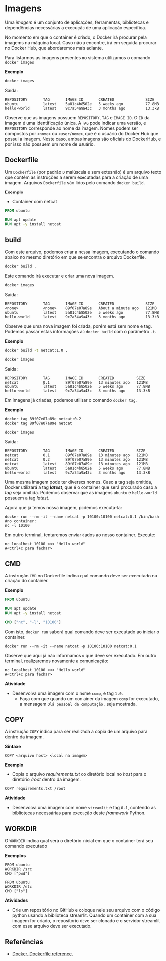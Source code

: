 

# Imagens

Uma *imagem* é um conjunto de aplicações, ferramentas, bibliotecas e dependências necessárias a execução de uma aplicação específica.

No momento em que o container é criado, o Docker irá procurar pela imagems na máquina local. Caso não a encontre, irá em seguida procurar no Docker Hub, que abordaremos mais adiante.

Para listarmos as imagens presentes no sistema utilizamos o comando `docker images`

**Exemplo**
```bash
docker images
```

Saída:
```
REPOSITORY       TAG       IMAGE ID       CREATED              SIZE
ubuntu           latest    5a81c4b8502e   5 weeks ago          77.8MB
hello-world      latest    9c7a54a9a43c   3 months ago         13.3kB
```

Observe que as imagens possuem `REPOSITORY`, `TAG` e `IMAGE ID`. O `ID` da imagem é uma identificação única. A `TAG` pode indicar uma versão, e `REPOSITORY` corresponde ao nome da imagem. Nomes podem ser compostos por `<nome>` ou `<user/nome>`, que é o usuário do Docker Hub que possui a imagem. Neste caso, ambas imagens são oficiais do DockerHub, e por isso não possuem um nome de usuário.

## Dockerfile

Um `Dockerfile` (por padrão `D` maiúscula e sem extesnão) é um arquivo texto que contém as instruções a serem executadas para a criação de uma imagem. Arquivos `Dockerfile` são lidos pelo comando `docker build`.

**Exemplo**
-  Container com netcat

```dockerfile
FROM ubuntu

RUN apt update
RUN apt -y install netcat
```

## build

Com este arquivo, podemos criar a nossa imagem, executando o comando abaixo no mesmo diretório em que se encontra o arquivo Dockerfile.

```bash
docker build .
```

Este comando irá executar e criar uma nova imagem. 

```bash
docker images
```

Saída:
```
REPOSITORY       TAG       IMAGE ID       CREATED              SIZE
<none>           <none>    89f07e07a89e   About a minute ago   121MB
ubuntu           latest    5a81c4b8502e   5 weeks ago          77.8MB
hello-world      latest    9c7a54a9a43c   3 months ago         13.3kB
```

Observe que uma nova imagem foi criada, porém está sem nome e tag. Podemos passar estas informações ao `docker build` com o parâmetro `-t`.

**Exemplo**
```bash
docker build -t netcat:1.0 .
```

```bash
docker images
```

Saída:
```
REPOSITORY       TAG       IMAGE ID       CREATED          SIZE
netcat           0.1       89f07e07a89e   13 minutes ago   121MB
ubuntu           latest    5a81c4b8502e   5 weeks ago      77.8MB
hello-world      latest    9c7a54a9a43c   3 months ago     13.3kB
```

Em imagens já criadas, podemos utilizar o comando `docker tag`.

**Exemplo**

```bash
docker tag 89f07e07a89e netcat:0.2
docker tag 89f07e07a89e netcat
```

```
docker images
```

Saída:
```
REPOSITORY       TAG       IMAGE ID       CREATED          SIZE
netcat           0.1       89f07e07a89e   13 minutes ago   121MB
netcat           0.2       89f07e07a89e   13 minutes ago   121MB
netcat           latest    89f07e07a89e   13 minutes ago   121MB
ubuntu           latest    5a81c4b8502e   5 weeks ago      77.8MB
hello-world      latest    9c7a54a9a43c   3 months ago     13.3kB
```

Uma mesma imagem pode ter diversos nomes. Caso a tag seja omitida, Docker utilizará a tag **_latest_**, que é o container que será procurado caso a *tag* seja omitida. Podemos observar que as imagens `ubuntu` e `hello-world` possuem a tag *latest*.


Agora que já temos nossa imagem, podemos executá-la:

```
docker run --rm -it --name netcat -p 10100:10100 netcat:0.1 /bin/bash
#no container:
nc -l 10100
```

Em outro terminal, tentaremos enviar dados ao nosso container. Execute:
```
nc localhost 10100 <<< "Hello world"
#<ctrl+c para fechar>
```

## CMD 

A instrução `CMD` no Dockerfile indica qual comando deve ser executado na criação do container.

**Exemplo**
```dockerfile
FROM ubuntu

RUN apt update
RUN apt -y install netcat

CMD ["nc", "-l", "10100"]
```

Com isto, `docker run` saberá qual comando deve ser executado ao iniciar o container.

```
docker run --rm -it --name netcat -p 10100:10100 netcat:0.1
```

Observe que aqui já não informamos o que deve ser executado. Em outro terminal, realizaremos novamente a comunicação:
```
nc localhost 10100 <<< "Hello world"
#<ctrl+c para fechar>
```

**Atividade**
- Desenvolva uma imagem com o nome `comp`, e tag `1.0`.
    - Faça com que quando um container da imagem `comp` for executado, a mensagem `Olá pessoal da computação.` seja mostrada.

## COPY

A instrução `COPY` indica para ser realizada a cópia de um arquivo para dentro da imagem.

**Sintaxe**

```
COPY <arquivo host> <local na imagem>
```

**Exemplo**
- Copia o arquivo *requirements.txt* do diretório local no *host* para o diretório */root* dentro da imagem.
```
COPY requirements.txt /root
```



**Atividade**
- Desenvolva uma imagem com nome `streamlit` e tag `0.1`, contendo as bibliotecas necessárias para execução deste *framework* Python.

## WORKDIR

O `WORKDIR` indica qual será o diretório inicial em que o container terá seu comando executado

**Exemplos**
```
FROM ubuntu
WORKDIR /src
CMD ["pwd"]
```

```
FROM ubuntu
WORKDIR /etc
CMD ["ls"]
```

**Atividades**

- Crie um repositório no GitHub e coloque nele seu arquivo com o código python usando a biblioteca streamlit. Quando um container com a sua imagem for criado, o repositório deve ser clonado e o servidor streamlit com esse arquivo deve ser executado.


## Referências
- [Docker. Dockerfile reference.](https://docs.docker.com/engine/reference/builder/)
